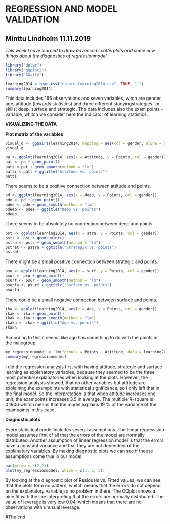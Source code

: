 # REGRESSION AND MODEL VALIDATION
## Minttu Lindholm 11.11.2019

*This week I have learned to draw advanced scatterplots and some new things about the diagnostics of regressionmodel.*

```r
library("dplyr")
library("ggplot2")
library("GGally")
```

```r
learning2014 <-read.csv("create_learning2014.csv", TRUE, ",")
summary(learning2014)
```
This data includes 166 observations and seven variables, witch are gender, age, attitude (towards statistics) and three different studyingstrategies -or skills; deep, surface and strategic. The data includes also the exam points -variable, whitch we consider here the indicator of learning statistics.  

**VISUALIZING THE DATA**

**Plot matrix of the variables**

```r
visual_d <- ggpairs(learning2014, mapping = aes(col = gender, alpha = 0.3), lower = list(combo = wrap("facethist", bins = 20)))
visual_d
```
```r
pa <- ggplot(learning2014, aes(x = Attitude, y = Points, col = gender))
pat <- pa + geom_point()
patt <-pat + geom_smooth(method = "lm")
patti <-patt + ggtitle("Attitude vs. points")
patti
```

There seems to be a positive connection between attitude and points.

```r
pd <- ggplot(learning2014, aes(x = deep, y = Points, col = gender))
pde <- pd + geom_point()
pdee <- pde + geom_smooth(method = "lm")
pdeep <- pdee + ggtitle("Deep vs. points")
pdeep
```
There seems to be absolutely no connection between deep and points.

```r
pst <- ggplot(learning2014, aes(x = stra, y = Points, col = gender))
pstr <- pst + geom_point()
pstra <- pstr + geom_smooth(method = "lm")
pstrat <- pstra + ggtitle("Strategic vs. points")
pstrat
```
There might be a small positive connection between strategic and points.

```r
psu <- ggplot(learning2014, aes(x = surf, y = Points, col = gender))
psur <- psu + geom_point()
psurf <- psur + geom_smooth(method = "lm")
psurfa <- psurf + ggtitle("Surface vs. points")
psurfa
```
There could be a small negative connection between surface and points.

```r
ika <- ggplot(learning2014, aes(x = Age, y = Points, col = gender))
ikak <- ika + geom_point()
ikak <- ika + geom_smooth(method = "lm")
ikaka <- ikak + ggtitle("Age vs. points")
ikaka
```
According to this it seems like age has something to do with the points in the malegroup.  

```r
my_regressionmodel <- lm(formula = Points ~ Attitude, data = learning2014)
summary(my_regressionmodel)
```
I did the regression analysis first with having attitude, strategic and surface-learning as explanatory variables, because they seemed to be the three most potential explanatories when looking at the plots. However, the regression analysis showed, that no other variables but attitude are explaining the exampoints with statistical significance, so I only left that in the final model. So the interpretation is that when attitude increases one unit, the exampoints increases 3.5 in average. The multiple R-square is 0.1906 whitch means that the model explains 19 % of the variance of the exampoints in this case.

**Diagnostic plots**

Every statistical model includes several assumptions. The linear regresssion model assumes first of all that the errors of the model are normally distributed. Another assumption of linear  regression model is that the errors have a constant variance and that they are not dependent of the explanatory variables. By making diagnostic plots we can see if theese assumptions come true in our model. 

```r
par(mfrow = c(2,2))
plot(my_regressionmodel, which = c(1, 2, 5))
```

By looking at the diagnostic plot of Residuals vs. Fitted values, we can see, that the plots form no pattern, whitch means that the errors do not depend on the explanatory variable,so no problem in there.
The QQplot shows a nice fit with the line interpreting that the errors are normally distributed. 
The value of leverage is very low 0.04, which means that there are no observations with unusual leverage.

#The end
